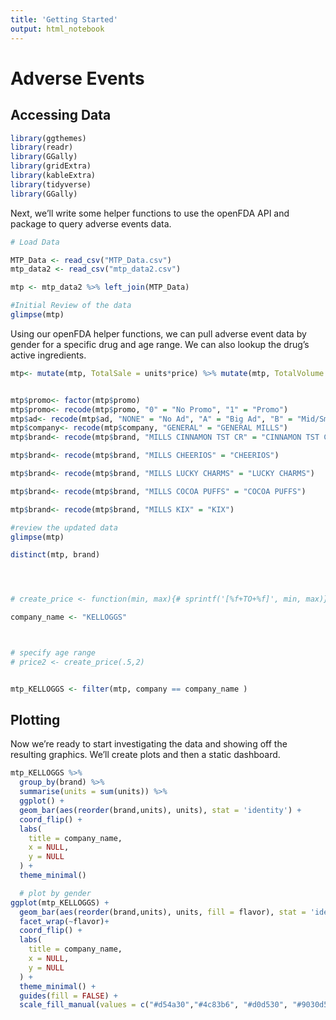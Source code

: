 ```yaml
---
title: 'Getting Started'
output: html_notebook
---
```


# Adverse Events

## Accessing Data

```r
library(ggthemes)
library(readr)
library(GGally)
library(gridExtra)
library(kableExtra)
library(tidyverse)
library(GGally)
```


Next, we'll write some helper functions to use the openFDA API and package to query adverse events data.

```r
# Load Data

MTP_Data <- read_csv("MTP_Data.csv")
mtp_data2 <- read_csv("mtp_data2.csv")

mtp <- mtp_data2 %>% left_join(MTP_Data)

#Initial Review of the data
glimpse(mtp)
```

Using our openFDA helper functions, we can pull adverse event data by gender for a specific drug and age range. We can also lookup the drug's active ingredients.

```r
mtp<- mutate(mtp, TotalSale = units*price) %>% mutate(mtp, TotalVolume = units*volume) %>% separate(brand, into = c("company", "brand"), sep = "\\ ", extra = "merge")


mtp$promo<- factor(mtp$promo)
mtp$promo<- recode(mtp$promo, "0" = "No Promo", "1" = "Promo")
mtp$ad<- recode(mtp$ad, "NONE" = "No Ad", "A" = "Big Ad", "B" = "Mid/Small Ad")
mtp$company<- recode(mtp$company, "GENERAL" = "GENERAL MILLS")
mtp$brand<- recode(mtp$brand, "MILLS CINNAMON TST CR" = "CINNAMON TST CR")

mtp$brand<- recode(mtp$brand, "MILLS CHEERIOS" = "CHEERIOS")

mtp$brand<- recode(mtp$brand, "MILLS LUCKY CHARMS" = "LUCKY CHARMS")

mtp$brand<- recode(mtp$brand, "MILLS COCOA PUFFS" = "COCOA PUFFS")

mtp$brand<- recode(mtp$brand, "MILLS KIX" = "KIX")

#review the updated data
glimpse(mtp)

distinct(mtp, brand)




# create_price <- function(min, max){# sprintf('[%f+TO+%f]', min, max)}

company_name <- "KELLOGGS"



# specify age range
# price2 <- create_price(.5,2)


mtp_KELLOGGS <- filter(mtp, company == company_name )

```

## Plotting

Now we're ready to start investigating the data and showing off the resulting graphics. We'll create plots and then a static dashboard.

```r
mtp_KELLOGGS %>% 
  group_by(brand) %>% 
  summarise(units = sum(units)) %>% 
  ggplot() +
  geom_bar(aes(reorder(brand,units), units), stat = 'identity') +
  coord_flip() +
  labs(
    title = company_name,
    x = NULL,
    y = NULL
  ) +
  theme_minimal()
```

```r
  # plot by gender
ggplot(mtp_KELLOGGS) +
  geom_bar(aes(reorder(brand,units), units, fill = flavor), stat = 'identity') +
  facet_wrap(~flavor)+
  coord_flip() +
  labs(
    title = company_name,
    x = NULL,
    y = NULL
  ) +
  theme_minimal() + 
  guides(fill = FALSE) + 
  scale_fill_manual(values = c("#d54a30","#4c83b6", "#d0d530", "#9030d5"))

```
